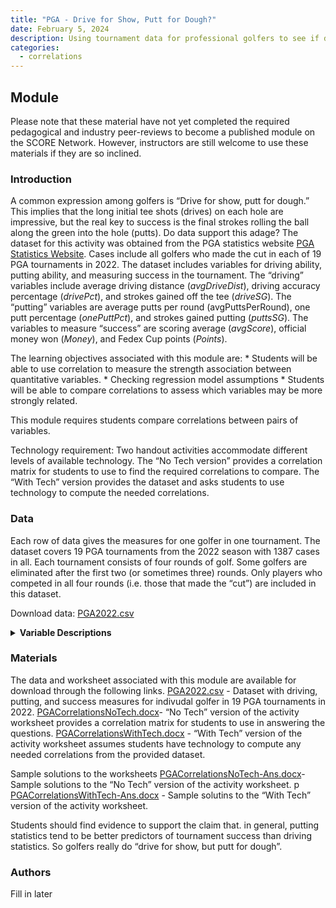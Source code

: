 ```yaml
---
title: "PGA - Drive for Show, Putt for Dough?"
date: February 5, 2024
description: Using tournament data for professional golfers to see if driving or putting are more strongly related to success.
categories:
  - correlations
---
```


## Module

Please note that these material have not yet completed the required pedagogical and industry peer-reviews to become a published module on the SCORE Network. However, instructors are still welcome to use these materials if they are so inclined.

### Introduction

A common expression among golfers is "Drive for show, putt for dough." This implies that the long initial tee shots (drives) on each hole are impressive, but the real key to success is the final strokes rolling the ball along the green into the hole (putts). Do data support this adage? The dataset for this activity was obtained from the PGA statistics website [PGA Statistics Website](https://www.pgatour.com/stats). Cases include all golfers who made the cut in each of 19 PGA tournaments in 2022. The dataset includes variables for driving ability, putting ability, and measuring success in the tournament. The "driving" variables include average driving distance (*avgDriveDist*), driving accuracy percentage (*drivePct*), and strokes gained off the tee (*driveSG*). The "putting" variables are average putts per round (avgPuttsPerRound), one putt percentage (*onePuttPct*), and strokes gained putting (*puttsSG*). The variables to measure "success" are scoring average (*avgScore*), official money won (*Money*), and Fedex Cup points (*Points*).

::: {.callout-note collapse="true" title="Learning Objectives" appearance="minimal"}
The learning objectives associated with this module are: \* Students will be able to use correlation to measure the strength association between quantitative variables. \* Checking regression model assumptions \* Students will be able to compare correlations to assess which variables may be more strongly related.
:::

::: {.callout-note collapse="true" title="Methods" appearance="minimal"}
This module requires students compare correlations between pairs of variables.

Technology requirement: Two handout activities accommodate different levels of available technology. The "No Tech version" provides a correlation matrix for students to use to find the required correlations to compare. The "With Tech" version provides the dataset and asks students to use technology to compute the needed correlations.
:::

### Data

Each row of data gives the measures for one golfer in one tournament. The dataset covers 19 PGA tournaments from the 2022 season with 1387 cases in all. Each tournament consists of four rounds of golf. Some golfers are eliminated after the first two (or sometimes three) rounds. Only players who competed in all four rounds (i.e. those that made the "cut") are included in this dataset.

Download data: [PGA2022.csv](PGA2022.csv)

<details>

<summary><b>Variable Descriptions</b></summary>

\|--------------\|----------------------------------------------------------\| \| `playerName` \| Name of the player \| \| `country` \| The country where the player is from \| \| `avgDriveDist` \| Average driving distance (in yards) \| \| `drivePct` \| Percentage of times a tee shot comes to rest in the fairway \| \| `driveSG` \| Strokes gained off the tee measures player performance off the tee on all par 4s and par 5s of how much better or worse a player's drive is than the PGA Tour average \| \| `avgPuttsPerRound` \| Average number of total putts per round \| \| `onePuttPct` \| Percentage of times it took one putt to get the ball into the hole \| \| `puttsSG` \| Strokes gained putting measures how many strokes a player gains or loses on the greens compared to the PGA Tour average \| \| `avgScore` \| The scoring average is the total strokes divided by the total rounds \| \| `Money` \| The official money is the prize money award to the Professional members \| \| `Points` \| FedexCup Regular Season Points are awarded points by finished position for performance in each tournament \| \| `Tournament` \| The tournament where the PGA Tour is taking place \|

</details>

### Materials

The data and worksheet associated with this module are available for download through the following links. [PGA2022.csv](PGA2022.csv) - Dataset with driving, putting, and success measures for indivudal golfer in 19 PGA tournaments in 2022. [PGACorrelationsNoTech.docx](PGACorrelationsNoTech.docx)- "No Tech" version of the activity worksheet provides a correlation matrix for students to use in answering the questions. [PGACorrelationsWithTech.docx](PGACorrelationsWithTech.docx) - "With Tech" version of the activity worksheet assumes students have technology to compute any needed correlations from the provided dataset.

Sample solutions to the worksheets [PGACorrelationsNoTech-Ans.docx](PGACorrelationsNoTech-Ans.docx)- Sample solutions to the "No Tech" version of the activity worksheet. p [PGACorrelationsWithTech-Ans.docx](PGACorrelationsWithTech-Ans.docx) - Sample solutins to the "With Tech" version of the activity worksheet.

::: {.callout-note collapse="true" title="Conclusion" appearance="minimal"}
Students should find evidence to support the claim that. in general, putting statistics tend to be better predictors of tournament success than driving statistics. So golfers really do "drive for show, but putt for dough".
:::

### Authors

Fill in later
